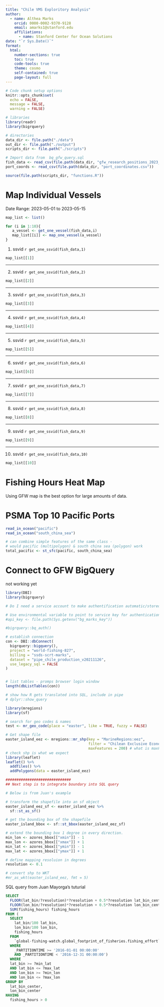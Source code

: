```yaml
---
title: "Chile VMS Exploritory Analysis"
author: 
  - name: Althea Marks
    orcid: 0000-0002-9370-9128
    email: amarks1@stanford.edu
    affiliations:
      - name: Stanford Center for Ocean Solutions
date: "`r Sys.Date()`"
format: 
  html: 
    number-sections: true
    toc: true
    code-tools: true
    theme: cosmo 
    self-contained: true
    page-layout: full
---
```


```r
# Code chunk setup options
knitr::opts_chunk$set(
  echo = FALSE,
  message = FALSE,
  warning = FALSE)

# libraries
library(readr)
library(bigrquery)

# directories
data_dir <- file.path("./data")
out_dir <- file.path("./output")
scripts_dir <- file.path("./scripts")

# Import data from  bq_gfw_query.sql
fish_data <- read_csv(file.path(data_dir, "gfw_research_positions_2023_07_03.csv"))
port_coords <- read_csv(file.path(data_dir, "port_coordinates.csv"))

source(file.path(scripts_dir, "functions.R"))
```


# Map Individual Vessels

Date Range: 2023-05-01 to 2023-05-15
```r
map_list <- list()

for (i in 1:10){
   a_vessel <- get_one_vessel(fish_data,i)
   map_list[[i]] <- map_one_vessel(a_vessel)
}

```

1) ssvid `r get_one_ssvid(fish_data,1)`
```r
map_list[[1]]
```
------------------

2) ssvid `r get_one_ssvid(fish_data,2)`
```r
map_list[[2]]
```
-------------------

3) ssvid `r get_one_ssvid(fish_data,3)`
```r
map_list[[3]]
```
-------------------

4) ssvid `r get_one_ssvid(fish_data,4)`
```r
map_list[[4]]
```
-------------------

5) ssvid `r get_one_ssvid(fish_data,5)`
```r
map_list[[5]]
```
-------------------

6) ssvid `r get_one_ssvid(fish_data,6)`
```r
map_list[[6]]
```
-------------------

7) ssvid `r get_one_ssvid(fish_data,7)`
```r
map_list[[7]]
```
-------------------

8) ssvid `r get_one_ssvid(fish_data,8)`
```r
map_list[[8]]
```
-------------------

9) ssvid `r get_one_ssvid(fish_data,9)`
```r
map_list[[9]]
```
-------------------

10) ssvid `r get_one_ssvid(fish_data,10)`
```r
map_list[[10]]
```

# Fishing Hours Heat Map

Using GFW map is the best option for large amounts of data.

# PSMA Top 10 Pacific Ports

```r
read_in_ocean("pacific")
read_in_ocean("south_china_sea")
```

```r
# can combine simple features of the same class - 
# would pacific (multipolygon) & south china sea (polygon) work
total_pacific <- st_sfc(pacific, south_china_sea)
```


# Connect to GFW BigQuery

not working yet
```r

library(DBI)
library(bigrquery)

# Do I need a service account to make authentification automatic/stored in local environment? Current code required redirecting to browser to authenticate account.

# Use environmental variable to point to service key for authentication
#api_key <- file.path(Sys.getenv("bg_marks_key"))

#bigrquery::bq_auth()

# establish connection
con <- DBI::dbConnect(
  bigrquery::bigquery(),
  project = "world-fishing-827",
  billing = "ssds-scrt-marks",
  dataset = "pipe_chile_production_v20211126",
  use_legacy_sql = FALSE
)


# list tables - promps browser login window
length(dbListTables(con))

# show how R gets translated into SQL, include in pipe
# dplyr::show_query
```

```r
library(mregions)
library(sf)

# search for geo codes & names
test <- mr_geo_code(place = "easter", like = TRUE, fuzzy = FALSE)

# Get shape file
easter_island_eez <- mregions::mr_shp(key = "MarineRegions:eez",
                                      filter = "Chilean Exclusive Economic Zone (Easter Island)",
                                      maxFeatures = 200) # what is maxFeatures? number of features
# check shp is what we expect
library(leaflet)
leaflet() %>%
  addTiles() %>%
  addPolygons(data = easter_island_eez)

##############################
## Next step is to integrate boundary into SQL query

# Below is from Juan's example

# transform the shapefile into an sf object
easter_island_eez_sf <- easter_island_eez %>% 
  sf::st_as_sf()

# get the bounding box of the shapefile
easter_island_bbox <- sf::st_bbox(easter_island_eez_sf)

# extend the bounding box 1 degree in every direction.
min_lon <- azores_bbox[["xmin"]] - 1 
max_lon <- azores_bbox[["xmax"]] + 1
min_lat <- azores_bbox[["ymin"]] - 1
max_lat <- azores_bbox[["ymax"]] + 1 

# define mapping resoluion in degrees
resolution <- 0.1

# convert shp to WKT
#mr_as_wkt(easter_island_eez, fmt = 5)

```

SQL query from Juan Mayorga's tuturial

```sql
SELECT
  FLOOR(lat_bin/?resolution)*?resolution + 0.5*?resolution lat_bin_center,
  FLOOR(lon_bin/?resolution)*?resolution + 0.5*?resolution lon_bin_center,
  SUM(fishing_hours) fishing_hours
FROM (
  SELECT
    lat_bin/100 lat_bin,
    lon_bin/100 lon_bin,
    fishing_hours
  FROM
    `global-fishing-watch.global_footprint_of_fisheries.fishing_effort`
  WHERE
    _PARTITIONTIME >= '2016-01-01 00:00:00'
    AND _PARTITIONTIME < '2016-12-31 00:00:00')
  WHERE 
  lat_bin >= ?min_lat
  AND lat_bin <= ?max_lat
  AND lon_bin >= ?min_lon
  AND lon_bin <= ?max_lon
GROUP BY
  lat_bin_center,
  lon_bin_center
HAVING 
  fishing_hours > 0
```
